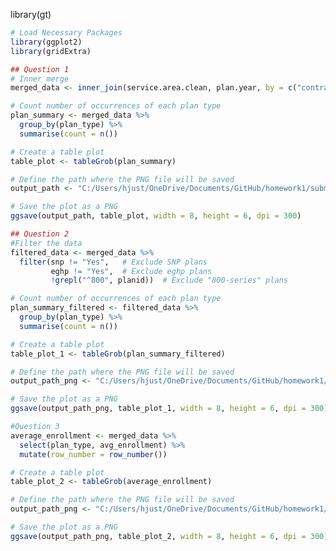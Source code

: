 library(gt)
```r
# Load Necessary Packages
library(ggplot2)
library(gridExtra)
```

```r
## Question 1
# Inner merge
merged_data <- inner_join(service.area.clean, plan.year, by = c("contractid", "org_type", "org_name", "ssa", "fips", "county", "state", "plan_type"))

# Count number of occurrences of each plan type
plan_summary <- merged_data %>%
  group_by(plan_type) %>%
  summarise(count = n())

# Create a table plot
table_plot <- tableGrob(plan_summary)

# Define the path where the PNG file will be saved
output_path <- "C:/Users/hjust/OneDrive/Documents/GitHub/homework1/submission1/results/plan_summary.png"

# Save the plot as a PNG
ggsave(output_path, table_plot, width = 8, height = 6, dpi = 300)
```

```r
## Question 2 
#Filter the data
filtered_data <- merged_data %>%
  filter(snp != "Yes",   # Exclude SNP plans
         eghp != "Yes",  # Exclude eghp plans
         !grepl("^800", planid))  # Exclude "800-series" plans

# Count number of occurrences of each plan type
plan_summary_filtered <- filtered_data %>%
  group_by(plan_type) %>%
  summarise(count = n())

# Create a table plot
table_plot_1 <- tableGrob(plan_summary_filtered)

# Define the path where the PNG file will be saved
output_path_png <- "C:/Users/hjust/OneDrive/Documents/GitHub/homework1/submission1/results/plan_summary_filtered.png"

# Save the plot as a PNG
ggsave(output_path_png, table_plot_1, width = 8, height = 6, dpi = 300)
```

```r
#Question 3
average_enrollment <- merged_data %>%
  select(plan_type, avg_enrollment) %>%
  mutate(row_number = row_number())

# Create a table plot
table_plot_2 <- tableGrob(average_enrollment)

# Define the path where the PNG file will be saved
output_path_png <- "C:/Users/hjust/OneDrive/Documents/GitHub/homework1/submission1/results/average_enrollment.png"

# Save the plot as a PNG
ggsave(output_path_png, table_plot_2, width = 8, height = 6, dpi = 300)
```
